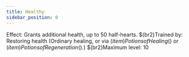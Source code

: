 ```yaml
---
title: Healthy
sidebar_position: 0
---
```



Effect: Grants additional health, up to 50 half-hearts. $(br2)Trained by: Restoring health (Ordinary healing, or via $(item)Potions of Healing$() or $(item)Potions of Regeneration$().) $(br2)Maximum level: 10

